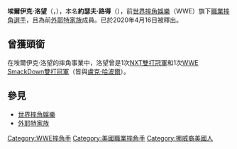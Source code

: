 {{Infobox Pro Wrestler
| name=埃爾伊克·洛望
| image= Erick Rowan WrestleMania 32 Axxess.jpg
| img_capt =洛望在2016年4月
| names = Thoruf Marius<br/>Thoruf<br/>'''Erick Rowan'''<br/>Rowan
| birthname = 約瑟夫·路得
| nickname = 
| height={{height|ft=6|in=8}}
| weight={{convert|318|lb|kg|abbr=on}}
| birth_date={{birth date and age|mf=yes|1981|11|28}}
| birth_place={{USA}}[[明尼蘇達州|明尼蘇達州]][[亨內平縣_(明尼蘇達州)|亨內平縣]][[明尼阿波利斯|明尼亞波利斯]]
| death_date=
| death_place=
| resides=
| billed={{USA}}[[明尼蘇達州|明尼蘇達州]][[亨內平縣_(明尼蘇達州)|亨內平縣]][[明尼阿波利斯|明尼亞波利斯]]
| trainer=Eddie Sharkey
| debut=2003年9月3日
| retired=
| spouse=
}}

'''埃爾伊克·洛望'''（{{lang-en|'''Erick Rowan'''}}，{{bd|1981年|11月28日|catIdx=Y}}），本名'''約瑟夫·路得'''（{{lang-en|'''Joseph Ruud'''}}），前[[世界摔角娛樂|世界摔角娛樂]]（WWE）旗下[[職業摔角|職業摔角]][[選手|選手]]，且為前[[外耶特家族|外耶特家族]]成員。已於2020年4月16日被釋出。

==曾獲頭銜==
在埃爾伊克·洛望的摔角事業中，洛望曾是1次[[NXT雙打冠軍|NXT雙打冠軍]]和1次[[WWE_SmackDown雙打冠軍|WWE SmackDown雙打冠軍]]（皆與[[盧克·哈波爾|盧克·哈波爾]]）。

==參見==
*[[世界摔角娛樂|世界摔角娛樂]]
*[[外耶特家族|外耶特家族]]

{{DEFAULTSORT: Rowan, Erick}}
[[Category:WWE摔角手|Category:WWE摔角手]]
[[Category:美國職業摔角手|Category:美國職業摔角手]]
[[Category:挪威裔美國人|Category:挪威裔美國人]]